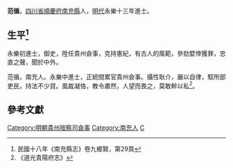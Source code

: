 '''范循'''{{BD|？年||？年||catIdx=F范}}，[[四川省|四川省]][[順慶府|順慶府]][[南充縣|南充縣]]人，[[明|明代]]永樂十三年進士。

== 生平<ref>民國十八年《南充縣志》卷九鄉賢，第29頁</ref> ==
永樂初進士，御史，陞任貴州僉事，克持憲紀，有古人的風範，參劾嬖倖獲罪，忠直之聲，聞於中外。

范循，南充人。永樂中進士，正統間累官貴州僉事。攝性耿介，嚴以自律，馭所部吏民，持法不少貸。風裁凝恪，教令肅然，人望而畏之，莫敢幹以私<ref>《道光貴陽府志》</ref>。

==參考文獻==
{{Reflist|1}}

{{明朝人物小作品}}
{{永樂十三年乙未科殿試金榜}}

[[Category:明朝貴州按察司僉事|Category:明朝貴州按察司僉事]]
[[Category:南充人|Category:南充人]]
[[Category:范姓|C]]
